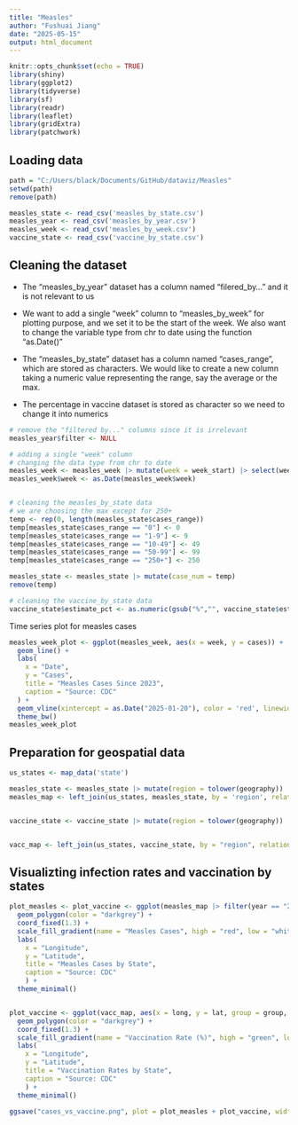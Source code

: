 ```yaml
---
title: "Measles"
author: "Fushuai Jiang"
date: "2025-05-15"
output: html_document
---
```


```r
knitr::opts_chunk$set(echo = TRUE)
library(shiny)
library(ggplot2)
library(tidyverse)
library(sf)
library(readr)
library(leaflet)
library(gridExtra)
library(patchwork)
```



## Loading data
```r

path = "C:/Users/black/Documents/GitHub/dataviz/Measles"
setwd(path)
remove(path)

measles_state <- read_csv('measles_by_state.csv') 
measles_year <- read_csv('measles_by_year.csv')
measles_week <- read_csv('measles_by_week.csv')
vaccine_state <- read_csv('vaccine_by_state.csv')
```

## Cleaning the dataset



- The "measles_by_year" dataset has a column named "filered_by..." and it is not relevant to us

- We want to add a single "week" column to "measles_by_week" for plotting purpose, and we set it to be the start of the week. We also want to change the variable type from chr to date using the function "as.Date()"

- The "measles_by_state" dataset has a column named "cases_range", which are stored as characters. We would like to create a new column taking a numeric value representing the range, say the average or the max. 

- The percentage in vaccine dataset is stored as character so we need to change it into numerics


```r
# remove the "filtered by..." columns since it is irrelevant
measles_year$filter <- NULL 

# adding a single "week" column
# changing the data type from chr to date
measles_week <- measles_week |> mutate(week = week_start) |> select(week, everything())
measles_week$week <- as.Date(measles_week$week)


# cleaning the measles_by_state data
# we are choosing the max except for 250+
temp <- rep(0, length(measles_state$cases_range))
temp[measles_state$cases_range == "0"] <- 0
temp[measles_state$cases_range == "1-9"] <- 9
temp[measles_state$cases_range == "10-49"] <- 49
temp[measles_state$cases_range == "50-99"] <- 99
temp[measles_state$cases_range == "250+"] <- 250

measles_state <- measles_state |> mutate(case_num = temp)
remove(temp)

# cleaning the vaccine_by_state data
vaccine_state$estimate_pct <- as.numeric(gsub("%","", vaccine_state$estimate_pct))

```

Time series plot for measles cases

```r
measles_week_plot <- ggplot(measles_week, aes(x = week, y = cases)) + 
  geom_line() + 
  labs(
    x = "Date",
    y = "Cases",
    title = "Measles Cases Since 2023",
    caption = "Source: CDC"
  ) + 
  geom_vline(xintercept = as.Date("2025-01-20"), color = 'red', linewidth = 1.2) + 
  theme_bw()
measles_week_plot
```


## Preparation for geospatial data

```r

us_states <- map_data('state')

measles_state <- measles_state |> mutate(region = tolower(geography))
measles_map <- left_join(us_states, measles_state, by = 'region', relationship = "many-to-many")


vaccine_state <- vaccine_state |> mutate(region = tolower(geography))


vacc_map <- left_join(us_states, vaccine_state, by = "region", relationship = "many-to-many")

```



## Visualizting infection rates and vaccination by states

```r
plot_measles <- plot_vaccine <- ggplot(measles_map |> filter(year == "2025"), aes(x = long, y = lat, group = group, fill = case_num)) +
  geom_polygon(color = "darkgrey") +
  coord_fixed(1.3) +
  scale_fill_gradient(name = "Measles Cases", high = "red", low = "white") +
  labs(
    x = "Longitude",
    y = "Latitude",
    title = "Measles Cases by State",
    caption = "Source: CDC"
    ) + 
  theme_minimal()


plot_vaccine <- ggplot(vacc_map, aes(x = long, y = lat, group = group, fill = estimate_pct)) +
  geom_polygon(color = "darkgrey") +
  coord_fixed(1.3) +
  scale_fill_gradient(name = "Vaccination Rate (%)", high = "green", low = "red") +
  labs(
    x = "Longitude",
    y = "Latitude",
    title = "Vaccination Rates by State",
    caption = "Source: CDC"
    ) + 
  theme_minimal()

ggsave("cases_vs_vaccine.png", plot = plot_measles + plot_vaccine, width = 18, height = 8, dpi = 300)
```

